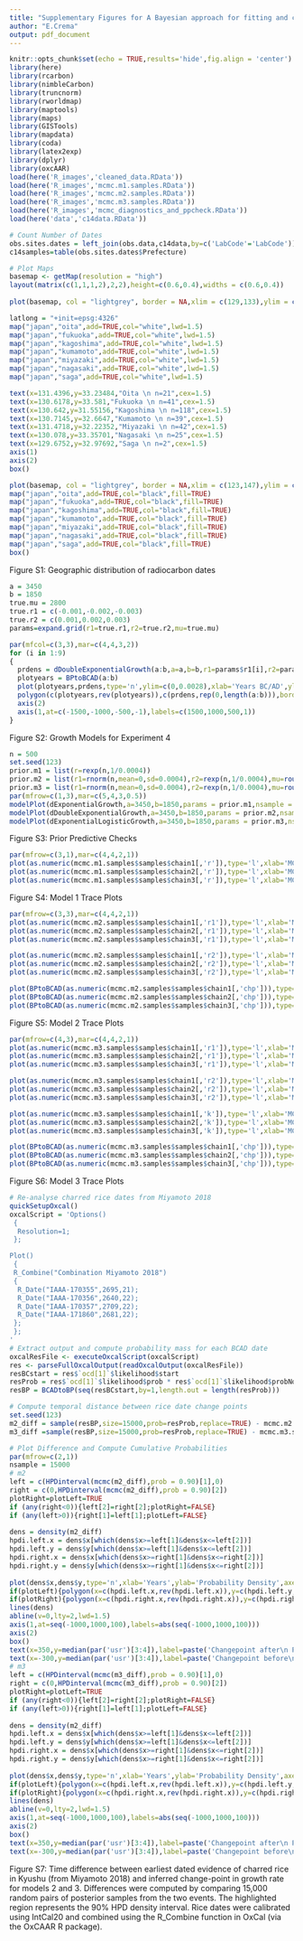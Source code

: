 ```yaml
---
title: "Supplementary Figures for A Bayesian approach for fitting and comparing demographic growth models of radiocarbon dates: a case study on the Jomon-Yayoi transition in Kyushu (Japan)"
author: "E.Crema"
output: pdf_document
---
```


```r
knitr::opts_chunk$set(echo = TRUE,results='hide',fig.align = 'center')
library(here)
library(rcarbon)
library(nimbleCarbon)
library(truncnorm)
library(rworldmap) 
library(maptools) 
library(maps) 
library(GISTools) 
library(mapdata) 
library(coda)
library(latex2exp)
library(dplyr)
library(oxcAAR)
load(here('R_images','cleaned_data.RData'))
load(here('R_images','mcmc.m1.samples.RData'))
load(here('R_images','mcmc.m2.samples.RData'))
load(here('R_images','mcmc.m3.samples.RData'))
load(here('R_images','mcmc_diagnostics_and_ppcheck.RData'))
load(here('data','c14data.RData'))

```


```r
# Count Number of Dates
obs.sites.dates = left_join(obs.data,c14data,by=c('LabCode'='LabCode'))
c14samples=table(obs.sites.dates$Prefecture)

# Plot Maps
basemap <- getMap(resolution = "high")
layout(matrix(c(1,1,1,2),2,2),height=c(0.6,0.4),widths = c(0.6,0.4))
  
plot(basemap, col = "lightgrey", border = NA,xlim = c(129,133),ylim = c(30.9,34.3),xlab='Longitude',ylab='Latitude')

latlong = "+init=epsg:4326"
map("japan","oita",add=TRUE,col="white",lwd=1.5)
map("japan","fukuoka",add=TRUE,col="white",lwd=1.5)
map("japan","kagoshima",add=TRUE,col="white",lwd=1.5)
map("japan","kumamoto",add=TRUE,col="white",lwd=1.5)
map("japan","miyazaki",add=TRUE,col="white",lwd=1.5)
map("japan","nagasaki",add=TRUE,col="white",lwd=1.5)
map("japan","saga",add=TRUE,col="white",lwd=1.5)

text(x=131.4396,y=33.23484,"Oita \n n=21",cex=1.5)
text(x=130.6178,y=33.581,"Fukuoka \n n=41",cex=1.5)
text(x=130.642,y=31.55156,"Kagoshima \n n=118",cex=1.5)
text(x=130.7145,y=32.6647,"Kumamoto \n n=39",cex=1.5)
text(x=131.4718,y=32.22352,"Miyazaki \n n=42",cex=1.5)
text(x=130.078,y=33.35701,"Nagasaki \n n=25",cex=1.5)
text(x=129.6752,y=32.97692,"Saga \n n=2",cex=1.5)
axis(1)
axis(2)
box()

plot(basemap, col = "lightgrey", border = NA,xlim = c(123,147),ylim = c(31,48))
map("japan","oita",add=TRUE,col="black",fill=TRUE)
map("japan","fukuoka",add=TRUE,col="black",fill=TRUE)
map("japan","kagoshima",add=TRUE,col="black",fill=TRUE)
map("japan","kumamoto",add=TRUE,col="black",fill=TRUE)
map("japan","miyazaki",add=TRUE,col="black",fill=TRUE)
map("japan","nagasaki",add=TRUE,col="black",fill=TRUE)
map("japan","saga",add=TRUE,col="black",fill=TRUE)
box()
```
Figure S1: Geographic distribution of radiocarbon dates
\newpage


```r
a = 3450
b = 1850
true.mu = 2800
true.r1 = c(-0.001,-0.002,-0.003)
true.r2 = c(0.001,0.002,0.003)
params=expand.grid(r1=true.r1,r2=true.r2,mu=true.mu)

par(mfcol=c(3,3),mar=c(4,4,3,2))
for (i in 1:9)
{
  prdens = dDoubleExponentialGrowth(a:b,a=a,b=b,r1=params$r1[i],r2=params$r2[i],mu=params$mu[i],log=FALSE)
  plotyears = BPtoBCAD(a:b)
  plot(plotyears,prdens,type='n',ylim=c(0,0.0028),xlab='Years BC/AD',ylab='Probability Mass',main=paste('Setting ',i),font.main = 1,cex.main=1.2,axes=FALSE)
  polygon(c(plotyears,rev(plotyears)),c(prdens,rep(0,length(a:b))),border=NA,col='darkgrey')
  axis(2)
  axis(1,at=c(-1500,-1000,-500,-1),labels=c(1500,1000,500,1))
}
```
Figure S2: Growth Models for Experiment 4
\newpage


```r
n = 500
set.seed(123)
prior.m1 = list(r=rexp(n,1/0.0004))
prior.m2 = list(r1=rnorm(n,mean=0,sd=0.0004),r2=rexp(n,1/0.0004),mu=round(rtruncnorm(n,mean=2625,a=1850,b=3400)))
prior.m3 = list(r1=rnorm(n,mean=0,sd=0.0004),r2=rexp(n,1/0.0004),mu=round(rtruncnorm(n,mean=2625,a=1850,b=3400)),k=rtruncnorm(n,mean=0.1,sd=0.1,a=0.0001,b=0.5))
par(mfrow=c(1,3),mar=c(5,4,3,0.5))
modelPlot(dExponentialGrowth,a=3450,b=1850,params = prior.m1,nsample = 500,alpha=0.05,main='m1',calendar='BCAD',ylim=c(0,0.0025))
modelPlot(dDoubleExponentialGrowth,a=3450,b=1850,params = prior.m2,nsample = 500,alpha=0.05,main='m2',calendar='BCAD',ylim=c(0,0.0025))
modelPlot(dExponentialLogisticGrowth,a=3450,b=1850,params = prior.m3,nsample = 500,alpha=0.05,main='m3',calendar='BCAD',ylim=c(0,0.0025))
```
Figure S3: Prior Predictive Checks
\newpage

```r
par(mfrow=c(3,1),mar=c(4,4,2,1))
plot(as.numeric(mcmc.m1.samples$samples$chain1[,'r']),type='l',xlab='MCMC Sample',ylab=TeX('$r$'),main='Chain 1')
plot(as.numeric(mcmc.m1.samples$samples$chain2[,'r']),type='l',xlab='MCMC Sample',ylab=TeX('$r$'),main='Chain 2')
plot(as.numeric(mcmc.m1.samples$samples$chain3[,'r']),type='l',xlab='MCMC Sample',ylab=TeX('$r$'),main='Chain 3')
```
Figure S4: Model 1 Trace Plots
\newpage

```r
par(mfrow=c(3,3),mar=c(4,4,2,1))
plot(as.numeric(mcmc.m2.samples$samples$chain1[,'r1']),type='l',xlab='MCMC Sample',ylab=TeX('$r_1$'),main='Chain 1')
plot(as.numeric(mcmc.m2.samples$samples$chain2[,'r1']),type='l',xlab='MCMC Sample',ylab=TeX('$r_1$'),main='Chain 2')
plot(as.numeric(mcmc.m2.samples$samples$chain3[,'r1']),type='l',xlab='MCMC Sample',ylab=TeX('$r_1$'),main='Chain 3')

plot(as.numeric(mcmc.m2.samples$samples$chain1[,'r2']),type='l',xlab='MCMC Sample',ylab=TeX('$r_2$'),main='Chain 1')
plot(as.numeric(mcmc.m2.samples$samples$chain2[,'r2']),type='l',xlab='MCMC Sample',ylab=TeX('$r_2$'),main='Chain 2')
plot(as.numeric(mcmc.m2.samples$samples$chain3[,'r2']),type='l',xlab='MCMC Sample',ylab=TeX('$r_2$'),main='Chain 3')

plot(BPtoBCAD(as.numeric(mcmc.m2.samples$samples$chain1[,'chp'])),type='l',xlab='MCMC Sample',ylab=TeX('$c$'),main='Chain 1')
plot(BPtoBCAD(as.numeric(mcmc.m2.samples$samples$chain2[,'chp'])),type='l',xlab='MCMC Sample',ylab=TeX('$c$'),main='Chain 2')
plot(BPtoBCAD(as.numeric(mcmc.m2.samples$samples$chain3[,'chp'])),type='l',xlab='MCMC Sample',ylab=TeX('$c$'),main='Chain 3')
```
Figure S5: Model 2 Trace Plots
\newpage

```r
par(mfrow=c(4,3),mar=c(4,4,2,1))
plot(as.numeric(mcmc.m3.samples$samples$chain1[,'r1']),type='l',xlab='MCMC Sample',ylab=TeX('$r_1$'),main='Chain 1')
plot(as.numeric(mcmc.m3.samples$samples$chain2[,'r1']),type='l',xlab='MCMC Sample',ylab=TeX('$r_1$'),main='Chain 2')
plot(as.numeric(mcmc.m3.samples$samples$chain3[,'r1']),type='l',xlab='MCMC Sample',ylab=TeX('$r_1$'),main='Chain 3')

plot(as.numeric(mcmc.m3.samples$samples$chain1[,'r2']),type='l',xlab='MCMC Sample',ylab=TeX('$r_2$'),main='Chain 1')
plot(as.numeric(mcmc.m3.samples$samples$chain2[,'r2']),type='l',xlab='MCMC Sample',ylab=TeX('$r_2$'),main='Chain 2')
plot(as.numeric(mcmc.m3.samples$samples$chain3[,'r2']),type='l',xlab='MCMC Sample',ylab=TeX('$r_2$'),main='Chain 3')

plot(as.numeric(mcmc.m3.samples$samples$chain1[,'k']),type='l',xlab='MCMC Sample',ylab=TeX('$k$'),main='Chain 1')
plot(as.numeric(mcmc.m3.samples$samples$chain2[,'k']),type='l',xlab='MCMC Sample',ylab=TeX('$k$'),main='Chain 2')
plot(as.numeric(mcmc.m3.samples$samples$chain3[,'k']),type='l',xlab='MCMC Sample',ylab=TeX('$k$'),main='Chain 3')

plot(BPtoBCAD(as.numeric(mcmc.m3.samples$samples$chain1[,'chp'])),type='l',xlab='MCMC Sample',ylab=TeX('$c$'),main='Chain 1')
plot(BPtoBCAD(as.numeric(mcmc.m3.samples$samples$chain2[,'chp'])),type='l',xlab='MCMC Sample',ylab=TeX('$c$'),main='Chain 2')
plot(BPtoBCAD(as.numeric(mcmc.m3.samples$samples$chain3[,'chp'])),type='l',xlab='MCMC Sample',ylab=TeX('$c$'),main='Chain 3')
```
Figure S6: Model 3 Trace Plots
\newpage


```r
# Re-analyse charred rice dates from Miyamoto 2018
quickSetupOxcal()
oxcalScript = 'Options()
 {
  Resolution=1;
 }; 

Plot()
 {
 R_Combine("Combination Miyamoto 2018")
 {
  R_Date("IAAA-170355",2695,21);
  R_Date("IAAA-170356",2640,22);
  R_Date("IAAA-170357",2709,22);
  R_Date("IAAA-171860",2681,22);
 };
 };
'
# Extract output and compute probability mass for each BCAD date
oxcalResFile <- executeOxcalScript(oxcalScript)
res <- parseFullOxcalOutput(readOxcalOutput(oxcalResFile))
resBCstart = res$`ocd[1]`$likelihood$start
resProb = res$`ocd[1]`$likelihood$prob * res$`ocd[1]`$likelihood$probNorm
resBP = BCADtoBP(seq(resBCstart,by=1,length.out = length(resProb)))

# Compute temporal distance between rice date change points
set.seed(123)
m2_diff = sample(resBP,size=15000,prob=resProb,replace=TRUE) - mcmc.m2.samples$samples$chain1[,'chp'] 
m3_diff =sample(resBP,size=15000,prob=resProb,replace=TRUE) - mcmc.m3.samples$samples$chain1[,'chp']

# Plot Difference and Compute Cumulative Probabilities
par(mfrow=c(2,1))
nsample = 15000
# m2
left = c(HPDinterval(mcmc(m2_diff),prob = 0.90)[1],0)
right = c(0,HPDinterval(mcmc(m2_diff),prob = 0.90)[2])
plotRight=plotLeft=TRUE
if (any(right<0)){left[2]=right[2];plotRight=FALSE}
if (any(left>0)){right[1]=left[1];plotLeft=FALSE}
    
dens = density(m2_diff)
hpdi.left.x = dens$x[which(dens$x>=left[1]&dens$x<=left[2])]
hpdi.left.y = dens$y[which(dens$x>=left[1]&dens$x<=left[2])]
hpdi.right.x = dens$x[which(dens$x>=right[1]&dens$x<=right[2])]
hpdi.right.y = dens$y[which(dens$x>=right[1]&dens$x<=right[2])]
  
plot(dens$x,dens$y,type='n',xlab='Years',ylab='Probability Density',axes=FALSE,xlim=c(-500,500),main='m2 changepoint vs earliest occurence of rice')
if(plotLeft){polygon(x=c(hpdi.left.x,rev(hpdi.left.x)),y=c(hpdi.left.y,rep(0,length(hpdi.left.y))),border=NA,col='lightblue')}
if(plotRight){polygon(x=c(hpdi.right.x,rev(hpdi.right.x)),y=c(hpdi.right.y,rep(0,length(hpdi.right.y))),border=NA,col='lightpink')}
lines(dens)
abline(v=0,lty=2,lwd=1.5)
axis(1,at=seq(-1000,1000,100),labels=abs(seq(-1000,1000,100)))
axis(2)
box()
text(x=350,y=median(par('usr')[3:4]),label=paste('Changepoint after\n P=',round(sum(m2_diff>0)/length(m2_diff),2)),cex=0.8)
text(x=-300,y=median(par('usr')[3:4]),label=paste('Changepoint before\n P=',round(sum(m2_diff<0)/length(m2_diff),2)),cex=0.8)
# m3
left = c(HPDinterval(mcmc(m3_diff),prob = 0.90)[1],0)
right = c(0,HPDinterval(mcmc(m3_diff),prob = 0.90)[2])
plotRight=plotLeft=TRUE
if (any(right<0)){left[2]=right[2];plotRight=FALSE}
if (any(left>0)){right[1]=left[1];plotLeft=FALSE}
    
dens = density(m2_diff)
hpdi.left.x = dens$x[which(dens$x>=left[1]&dens$x<=left[2])]
hpdi.left.y = dens$y[which(dens$x>=left[1]&dens$x<=left[2])]
hpdi.right.x = dens$x[which(dens$x>=right[1]&dens$x<=right[2])]
hpdi.right.y = dens$y[which(dens$x>=right[1]&dens$x<=right[2])]
  
plot(dens$x,dens$y,type='n',xlab='Years',ylab='Probability Density',axes=FALSE,xlim=c(-500,500),main='m3 changepoint vs earliest occurence of rice')
if(plotLeft){polygon(x=c(hpdi.left.x,rev(hpdi.left.x)),y=c(hpdi.left.y,rep(0,length(hpdi.left.y))),border=NA,col='lightblue')}
if(plotRight){polygon(x=c(hpdi.right.x,rev(hpdi.right.x)),y=c(hpdi.right.y,rep(0,length(hpdi.right.y))),border=NA,col='lightpink')}
lines(dens)
abline(v=0,lty=2,lwd=1.5)
axis(1,at=seq(-1000,1000,100),labels=abs(seq(-1000,1000,100)))
axis(2)
box()
text(x=350,y=median(par('usr')[3:4]),label=paste('Changepoint after\n P=',round(sum(m3_diff>0)/length(m3_diff),2)),cex=0.8)
text(x=-300,y=median(par('usr')[3:4]),label=paste('Changepoint before\n P=',round(sum(m3_diff<0)/length(m3_diff),2)),cex=0.8)
```

Figure S7: Time difference between earliest dated evidence of charred rice in Kyushu (from Miyamoto 2018) and inferred change-point in growth rate for models 2 and 3. Differences were computed by comparing 15,000 random pairs of posterior samples from the two events. The highlighted region represents the 90\% HPD density interval. Rice dates were calibrated using IntCal20 and combined using the R_Combine function in OxCal (via the OxCAAR R package).
